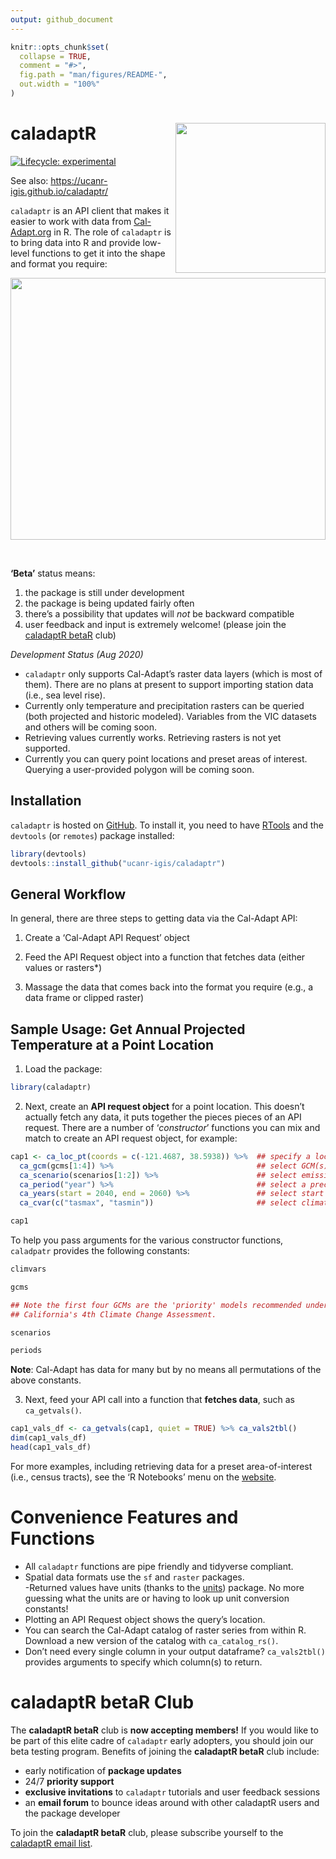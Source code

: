 ```yaml
---
output: github_document
---
```


<!-- README.md is generated from README.Rmd. Please edit that file -->

```r
knitr::opts_chunk$set(
  collapse = TRUE,
  comment = "#>",
  fig.path = "man/figures/README-",
  out.width = "100%"
)
```

# caladaptR <img src="man/figures/caladaptr-beta_logo.svg" align="right" width="240" />

<!-- badges: start -->
[![Lifecycle: experimental](https://img.shields.io/badge/lifecycle-experimental-orange.svg)](https://www.tidyverse.org/lifecycle/#experimental)
<!-- badges: end -->

See also: <https://ucanr-igis.github.io/caladaptr/>

`caladaptr` is an API client that makes it easier to work with data from [Cal-Adapt.org](https://cal-adapt.org/) in R. The role of `caladaptr` is to bring data into R and provide low-level functions to get it into the shape and format you require:

<p align="center"><img src="man/figures/caladaptr_workflow_630x524x256.png" width="504" height="419"/></p>

\

**'Beta'** status means:

1) the package is still under development  
2) the package is being updated fairly often  
3) there's a possibility that updates will *not* be backward compatible  
4) user feedback and input is extremely welcome! (please join the [caladaptR betaR](#caladaptr-betar-club) club)

*Development Status (Aug 2020)*

- `caladaptr` only supports Cal-Adapt's raster data layers (which is most of them). There are no plans at present to support importing station data (i.e., sea level rise).  
- Currently only temperature and precipitation rasters can be queried (both projected and historic modeled). Variables from the VIC datasets and others will be coming soon.  
- Retrieving values currently works. Retrieving rasters is not yet supported.  
- Currently you can query point locations and preset areas of interest. Querying a user-provided polygon will be coming soon.

## Installation

`caladaptr` is hosted on [GitHub](https://github.com/ucanr-igis/caladaptr){target="_blank" rel="noopener"}. To install it, you need to have [RTools](https://cran.r-project.org/bin/windows/Rtools/){target="_blank" rel="noopener"} and the `devtools` (or `remotes`) package installed:

```r
library(devtools)
devtools::install_github("ucanr-igis/caladaptr")
```

## General Workflow 

In general, there are three steps to getting data via the Cal-Adapt API:

1) Create a 'Cal-Adapt API Request' object

2) Feed the API Request object into a function that fetches data (either values or rasters*)

3) Massage the data that comes back into the format you require (e.g., a data frame or clipped raster)


## Sample Usage: Get Annual Projected Temperature at a Point Location

1) Load the package:

```r
library(caladaptr)
```

2) Next, create an **API request object** for a point location. This doesn't actually fetch any data, it puts together the pieces  pieces of an API request. There are a number of '*constructor*' functions you can mix and match to create an API request object, for example:

```r
cap1 <- ca_loc_pt(coords = c(-121.4687, 38.5938)) %>%  ## specify a location
  ca_gcm(gcms[1:4]) %>%                                ## select GCM(s)
  ca_scenario(scenarios[1:2]) %>%                      ## select emission scenarios(s)
  ca_period("year") %>%                                ## select a precooked temporal aggregation period
  ca_years(start = 2040, end = 2060) %>%               ## select start and end dates
  ca_cvar(c("tasmax", "tasmin"))                       ## select climate variables

cap1
```

To help you pass arguments for the various constructor functions, `caladpatr` provides the following constants:

```r
climvars

gcms

## Note the first four GCMs are the 'priority' models recommended under 
## California's 4th Climate Change Assessment.

scenarios

periods

```

**Note**: Cal-Adapt has data for many but by no means all permutations of the above constants.

3) Next, feed your API call into a function that **fetches data**, such as `ca_getvals()`. 

```r
cap1_vals_df <- ca_getvals(cap1, quiet = TRUE) %>% ca_vals2tbl()
dim(cap1_vals_df)
head(cap1_vals_df)
```

For more examples, including retrieving data for a preset area-of-interest (i.e., census tracts), see the 'R Notebooks' menu on the [website](https://ucanr-igis.github.io/caladaptr/). 


# Convenience Features and Functions

- All `caladaptr` functions are pipe friendly and tidyverse compliant.  
- Spatial data formats use the `sf` and `raster` packages.  
-Returned values have units (thanks to the [units](https://cran.r-project.org/package=units)) package. No more guessing what the units are or having to look up unit conversion constants!  
- Plotting an API Request object shows the query's location.  
- You can search the Cal-Adapt catalog of raster series from within R. Download a new version of the catalog with `ca_catalog_rs()`.  
- Don't need every single column in your output dataframe? `ca_vals2tbl()` provides arguments to specify which column(s) to return.

# caladaptR betaR Club

The **caladaptR betaR** club is **now accepting members!** If you would like to be part of this elite cadre of `caladaptr` early adopters, you should join our beta testing program. Benefits of joining the **caladaptR betaR** club include:

- early notification of **package updates**  
- 24/7 **priority support**  
- **exclusive invitations** to `caladaptr` tutorials and user feedback sessions
- an **email forum** to bounce ideas around with other caladaptR users and the package developer

To join the **caladaptR betaR** club, please subscribe yourself to the [caladaptR email list](https://lists.ucdavis.edu/sympa/subscribe/caladaptr).

